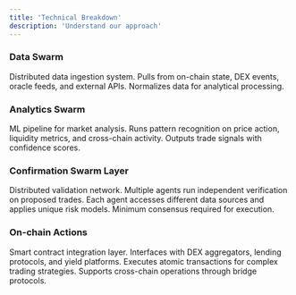```yaml
---
title: 'Technical Breakdown'
description: 'Understand our approach'
---
```


### **Data Swarm**

Distributed data ingestion system. Pulls from on-chain state, DEX events, oracle feeds, and external APIs. Normalizes data for analytical processing.

### **Analytics Swarm**

ML pipeline for market analysis. Runs pattern recognition on price action, liquidity metrics, and cross-chain activity. Outputs trade signals with confidence scores.

### **Confirmation Swarm Layer**

Distributed validation network. Multiple agents run independent verification on proposed trades. Each agent accesses different data sources and applies unique risk models. Minimum consensus required for execution.

### **On-chain Actions**

Smart contract integration layer. Interfaces with DEX aggregators, lending protocols, and yield platforms. Executes atomic transactions for complex trading strategies. Supports cross-chain operations through bridge protocols.
